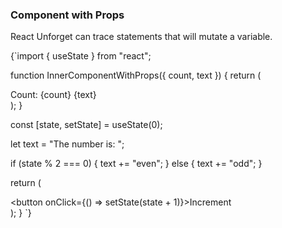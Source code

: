
### Component with Props

React Unforget can trace statements that will mutate a variable.

<DynamicLiveCodeSandpack>
{`import { useState } from "react";

function InnerComponentWithProps({ count, text }) {
  return (
    <div>
      <span>Count: {count}</span> {text}
    </div>
  );
}

  const [state, setState] = useState(0);

  let text = "The number is: ";

  if (state % 2 === 0) {
    text += "even";
  } else {
    text += "odd";
  }

  return (
    <div>
      <button onClick={() => setState(state + 1)}>Increment</button>
      <InnerComponentWithProps count={state} text={text} />
    </div>
  );
}
`}

</DynamicLiveCodeSandpack>
